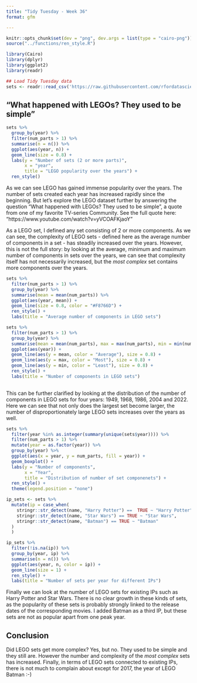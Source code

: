 ```yaml
---
title: "Tidy Tuesday - Week 36"
format: gfm

---
```

```r
knitr::opts_chunk$set(dev = "png", dev.args = list(type = "cairo-png"))
source("../functions/ren_style.R")
```


```r
library(Cairo)
library(dplyr)
library(ggplot2)
library(readr)
```


```r
## Load Tidy Tuesday data
sets <- readr::read_csv('https://raw.githubusercontent.com/rfordatascience/tidytuesday/master/data/2022/2022-09-06/sets.csv.gz')

```

## "What happened with LEGOs? They used to be simple"
```r
sets %>% 
  group_by(year) %>%
  filter(num_parts > 1) %>% 
  summarise(n = n()) %>% 
  ggplot(aes(year, n)) +
  geom_line(size = 0.8) +
  labs(y = "Number of sets (2 or more parts)",
       x = "year",
       title = "LEGO popularity over the years") +
  ren_style()
```
As we can see LEGO has gained immense popularity over the years. The number of sets created each year has increased rapidly since the beginning. But let's explore the LEGO dataset further by answering the question "What happened with LEGOs? They used to be simple", a quote from one of my favorite TV-series Community. See the full quote here: "https://www.youtube.com/watch?v=yVCOAFKjaoY"

As a LEGO set, I defined any set consisting of 2 or more components. As we can see, the complexity of LEGO sets - defined here as the average number of components in a set - has steadily increased over the years. However, this is not the full story: by looking at the average, minimum and maximum number of components in sets over the years, we can see that complexity itself has not necessarily increased, but the *most complex* set contains more components over the years.

```r

sets %>% 
  filter(num_parts > 1) %>% 
  group_by(year) %>% 
  summarise(mean = mean(num_parts)) %>% 
  ggplot(aes(year, mean)) +
  geom_line(size = 0.8, color = "#F8766D") +
  ren_style() +
  labs(title = "Average number of components in LEGO sets")
```
```r
sets %>%
  filter(num_parts > 1) %>% 
  group_by(year) %>% 
  summarise(mean = mean(num_parts), max = max(num_parts), min = min(num_parts)) %>% 
  ggplot(aes(year)) +
  geom_line(aes(y = mean, color = "Average"), size = 0.8) +
  geom_line(aes(y = max, color = "Most"), size = 0.8) +
  geom_line(aes(y = min, color = "Least"), size = 0.8) +
  ren_style() +
  labs(title = "Number of components in LEGO sets")
  
```



This can be further clarified by looking at the distribution of the number of components in LEGO sets for four years: 1949, 1968, 1986, 2004 and 2022. Here we can see that not only does the largest set become larger, the number of disproportionately large LEGO sets increases over the years as well.

```r
sets %>% 
  filter(year %in% as.integer(summary(unique(sets$year)))) %>%
  filter(num_parts > 1) %>%
  mutate(year = as.factor(year)) %>% 
  group_by(year) %>% 
  ggplot(aes(x = year, y = num_parts, fill = year)) +
  geom_boxplot() +
  labs(y = "Number of components",
       x = "Year",
       title = "Distribution of number of set componenets") +
  ren_style() +
  theme(legend.position = "none")
```
```r
ip_sets <- sets %>% 
  mutate(ip = case_when(
    stringr::str_detect(name, "Harry Potter") ==  TRUE ~ "Harry Potter",
    stringr::str_detect(name, "Star Wars") == TRUE ~ "Star Wars",
    stringr::str_detect(name, "Batman") == TRUE ~ "Batman"
  )
  )

ip_sets %>% 
  filter(!is.na(ip)) %>% 
  group_by(year, ip) %>% 
  summarise(n = n()) %>% 
  ggplot(aes(year, n, color = ip)) +
  geom_line(size = 1) +
  ren_style() +
  labs(title = "Number of sets per year for different IPs")
```

Finally we can look at the number of LEGO sets for existing IPs such as Harry Potter and Star Wars. There is no clear growth in these kinds of sets, as the popularity of these sets is probably strongly linked to the release dates of the corresponding movies. I added Batman as a third IP, but these sets are not as popular apart from one peak year.

## Conclusion
Did LEGO sets get more complex? Yes, but no. They used to be simple and they still are. However the number and complexity of the *most complex* sets has increased. Finally, in terms of LEGO sets connected to existing IPs, there is not much to complain about except for 2017, the year of LEGO Batman :-)
